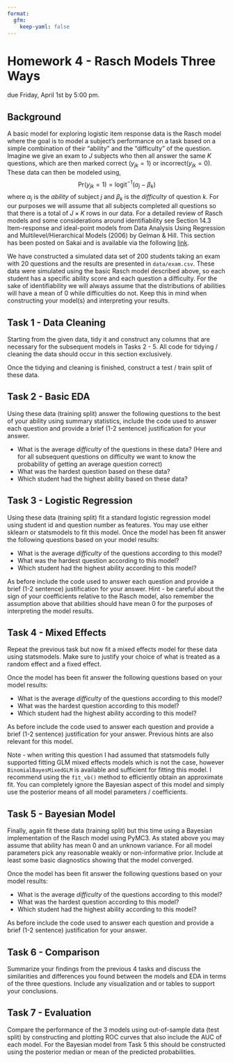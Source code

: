 ```yaml
---
format: 
  gfm:
    keep-yaml: false
---
```


# Homework 4 - Rasch Models Three Ways

due Friday, April 1st by 5:00 pm.

## Background

A basic model for exploring logistic item response data is the Rasch model where the goal is to model a subject's performance on a task based on a simple combination of their "ability" and the "difficulty" of the question. Imagine we give an exam to $J$ subjects who then all answer the same $K$ questions, which are then marked correct ($y_{jk}=1$) or incorrect($y_{jk}=0$). These data can then be modeled using,
$$
\text{Pr}(y_{jk}=1) = \text{logit}^{-1}(\alpha_j - \beta_k)
$$
where $\alpha_j$ is the *ability* of subject $j$ and $\beta_k$ is the *difficulty* of question $k$. For our purposes we will assume that all subjects completed all questions so that there is a total of $J \times K$ rows in our data. For a detailed review of Rasch models and some considerations around identifiability see Section 14.3 Item-response and ideal-point models from Data Analysis Using Regression and Multilevel/Hierarchical Models (2006) by Gelman & Hill. This section has been posted on Sakai and is available via the following [link](https://sakai.duke.edu/access/content/group/f7f5a63a-12dd-45a3-9193-6cfb1106465b/DAURMHM%20-%20IRT.pdf).

We have constructed a simulated data set of 200 students taking an exam with 20 questions and the results are presented in `data/exam.csv`. These data were simulated using the basic Rasch model described above, so each student has a specific ability score and each question a difficulty. For the sake of identifiability we will always assume that the distributions of abilities will have a mean of 0 while difficulties do not. Keep this in mind when constructing your model(s) and interpreting your results.

## Task 1 - Data Cleaning

Starting from the given data, tidy it and construct any columns that are necessary for the subsequent models in Tasks 2 - 5. All code for tidying / cleaning the data should occur in this section exclusively.

Once the tidying and cleaning is finished, construct a test / train split of these data.


## Task 2 - Basic EDA

Using these data (training split) answer the following questions to the best of your ability using summary statistics, include the code used to answer each question and provide a brief (1-2 sentence) justification for your answer.

* What is the average *difficulty* of the questions in these data? (Here and for all subsequent questions on difficulty we want to know the probability of getting an average question correct)
* What was the hardest question based on these data?
* Which student had the highest ability based on these data?

## Task 3 - Logistic Regression

Using these data (training split) fit a standard logistic regression model using student id and question number as features. You may use either sklearn or statsmodels to fit this model. Once the model has been fit answer the following questions based on your model results:

* What is the average *difficulty* of the questions according to this model?
* What was the hardest question according to this model?
* Which student had the highest ability according to this model?

As before include the code used to answer each question and provide a brief (1-2 sentence) justification for your answer. Hint - be careful about the sign of your coefficients relative to the Rasch model, also remember the assumption above that abilities should have mean 0 for the purposes of interpreting the model results.

## Task 4 - Mixed Effects 

Repeat the previous task but now fit a mixed effects model for these data using statsmodels. Make sure to justify your choice of what is treated as a random effect and a fixed effect. 

Once the model has been fit answer the following questions based on your model results:

* What is the average *difficulty* of the questions according to this model?
* What was the hardest question according to this model?
* Which student had the highest ability according to this model?

As before include the code used to answer each question and provide a brief (1-2 sentence) justification for your answer. Previous hints are also relevant for this model.

Note - when writing this question I had assumed that statsmodels fully supported fitting GLM mixed effects models which is not the case, however `BinomialBayesMixedGLM` is available and sufficient for fitting this model. I recommend using the `fit_vb()` method to efficiently obtain an approximate fit. You can completely ignore the Bayesian aspect of this model and simply use the posterior means of all model parameters / coefficients.

## Task 5 - Bayesian Model

Finally, again fit these data (training split) but this time using a Bayesian implementation of the Rasch model using PyMC3. As stated above you may assume that ability has mean 0 and an unknown variance. For all model parameters pick any reasonable weakly or non-informative prior. Include at least some basic diagnostics showing that the model converged.

Once the model has been fit answer the following questions based on your model results:

* What is the average *difficulty* of the questions according to this model?
* What was the hardest question according to this model?
* Which student had the highest ability according to this model?

As before include the code used to answer each question and provide a brief (1-2 sentence) justification for your answer.

## Task 6 - Comparison

Summarize your findings from the previous 4 tasks and discuss the similarities and differences you found between the models and EDA in terms of the three questions. Include any visualization and or tables to support your conclusions.

## Task 7 - Evaluation

Compare the performance of the 3 models using out-of-sample data (test split) by constructing and plotting ROC curves that also include the AUC of each model. For the Bayesian model from Task 5 this should be constructed using the posterior median or mean of the predicted probabilities.
